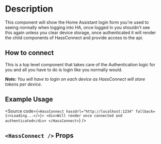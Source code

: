 


# Description
This component will show the Home Assistant login form you're used to seeing normally when logging into HA, once logged in you shouldn't see
this again unless you clear device storage, once authenticated it will render the child components of HassConnect and provide access to the api.


## How to connect

This is a top level component that takes care of the Authentication logic for you and all you have to do is login like you normally would.

<i><b>Note: </b>You will have to login on each device as HassConnect will store tokens per device.</i>

## Example Usage

<Source code={`<HassConnect hassUrl="http://localhost:1234" fallback={<>Loading...</>}>
    <div>Will render once connected and authenticated</div>
</HassConnect>`} />

## ```<HassConnect />``` Props
<ArgsTable of={HassConnect} />